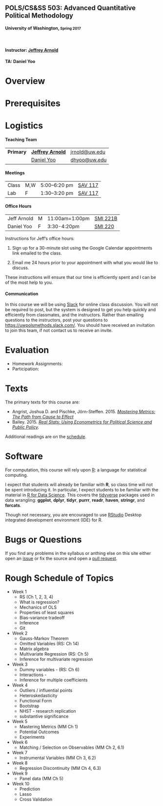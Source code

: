<div class="jumbotron">
<h2>POLS/CS&amp;SS 503: Advanced Quantitative Political Methodology</h2>
<h4>University of Washington, <small>Spring 2017</small></h4>
<br/>
<h4>Instructor: <a href="http://jrnold.io/">Jeffrey Arnold</a></h4>
<h4>TA: Daniel Yoo</h4>
</div>

# Overview

# Prerequisites


# Logistics

#### Teaching Team

<table class = "table table-striped">
<tr>
<td>
<strong>Primary</strong>
</td>
<td><a href="http://jrnold.me"><strong>Jeffrey Arnold</strong></a></td>
<td><a href="mailto:jrnold@uw.edu">jrnold@uw.edu</a></td>
</tr>
<tr>
<td>
<strong></strong>
</td>
<td>
<a href="">Daniel Yoo</a>
</td>
<td>
<a href="mailto:dhyoo@uw.edu">dhyoo@uw.edu</a>
</td>
</tr>
</table>

#### Meetings

<table class = "table table-striped table-hover">
<tr>
<td>Class </td>
<td>M,W </td>
<td>5:00&ndash;6:20 pm </td>
<td><a href="https://www.washington.edu/maps/?sav">SAV 117</td>
</tr>
<tr>
<td>Lab </td>
<td>F</td>
<td>1:30&ndash;3:20 pm </td>
<td><a href="https://www.washington.edu/maps/?cdh">SAV 117</a></td>
</tr>
</table>

#### Office Hours

<table class = "table table-striped">
<tr>
<td>Jeff Arnold</td>
<td>M</td>
<td>11:00am=1:00pm</td>
<td><a href="http://www.washington.edu/maps/#!/smi">SMI 221B</a></td>
</tr>
<tr>
<td>Daniel Yoo</td>
<td>F</td>
<td>3:30-4:20pm</td>
<td><a href="http://www.washington.edu/maps/#!/smi">SMI 220</a></td>
</tr>
</table>

Instructions for Jeff's office hours:

1. Sign up for a 30-minute slot using the Google Calendar appointments link emailed to the class.

2. Email me 24 hours prior to your appointment with what you would like to discuss.

These instructions will ensure that our time is efficiently spent and I can be of the most help to you.

#### Communication

In this course we will be using [Slack](https://slack.com/) for online class discussion. You will not be required to post, but the system is designed to get you help quickly and efficiently from classmates, and the instructors.
Rather than emailing questions to the instructors, post your questions to [https://uwpolsmethods.slack.com/](Slack).
You should have received an invitation to join this team, if not contact us to receive an invite.

# Evaluation

- Homework Assignments:
- Participation:


# Texts

The primary texts for this course are:

- Angrist, Joshua D. and Pischke, Jörn-Steffen. 2015. *[Mastering Metrics: The Path from Cause to Effect](https://www.amazon.com/Mastering-Metrics-Path-Cause-Effect/dp/0691152845/)*
- Bailey. 2015. *[Real Stats: Using Econometrics for Political Science and Public Policy](https://www.amazon.com/Real-Stats-Econometrics-Political-Science/dp/0199981949/).*

Additional readings are on the [schedule](schedule.html).

# Software

For computation, this course will rely upon [R](https://cran.r-project.org/): a language for statistical computing.

I expect that students will already be familiar with **R**, so class time will not be spent introducing it.
In particular, I expect students to be familiar with the material in [R for Data Science](http://r4ds.had.co.nz/). 
This covers the [tidyverse](http://tidyverse.org/) packages used in data wrangling: **ggplot**, **dplyr**, **tidyr**, **purrr**, **readr**, **haven**, **stringr**, and **forcats**.

Though not necessary, you are encouraged to use [RStudio](https://www.rstudio.com/products/rstudio/#Desktop) Desktop integrated development environment (IDE) for R.

# Bugs or Questions

If you find any problems in the syllabus or anthing else on this site either open an [issue](https://github.com/UW-POLS503/2017/issues) or fix the source and open a [pull request](https://github.com/UW-POLS503/2017/pulls).

# Rough Schedule of Topics

- Week 1
    - RS (Ch 1, 2, 3, 4)
    - What is regression?
    - Mechanics of OLS
    - Properties of least squares
    - Bias-variance tradeoff
    - Inference
    - Git
- Week 2
    - Gauss-Markov Theorem
    - Omitted Variables (RS: Ch 14)
    - Matrix algebra
    - Multivariate Regression (RS: Ch 5)
    - Inference for multivariate regression
- Week 3
    - Dummy variables - (RS: Ch 6)
    - Interactions - 
    - Inference for multiple coefficients
- Week 4
    - Outliers / influential points
    - Heteroskedasticity
    - Functional Form
    - Bootstrap
    - NHST - research replication
    - substantive significance
- Week 5
    - Mastering Metrics (MM Ch 1)
    - Potential Outcomes
    - Experiments
- Week 6
    - Matching / Selection on Observables (MM Ch 2, 6.1)
- Week 7
    - Instrumental Variables (MM Ch 3, 6.2)
- Week 8
    - Regression Discontinuity (MM Ch 4, 6.3)
- Week 9
    - Panel data (MM Ch 5)
- Week 10
    - Prediction
    - Lasso
    - Cross Validation
